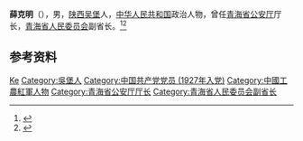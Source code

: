 '''薛克明'''（{{bd|1910年||1965年|4月28日}}），男，[[陕西|陕西]][[吴堡|吴堡]]人，[[中华人民共和国|中华人民共和国]]政治人物，曾任[[青海省公安厅|青海省公安厅]]厅长，[[青海省人民委员会|青海省人民委员会]]副省长。<ref>{{Cite book|title=中华人民共和国职官志|author=何虎生, 李耀东, 向常福主编|publisher=中国社会出版社|year=2003|isbn=9787800883934|location=北京|pages=}}</ref><ref>{{Cite web|title=忠诚保卫人民政权的钢铁战士薛克明|url=http://www.xinhuanet.com/politics/2019-08/09/c_1124856693.htm|accessdate=2020-09-09|work=新华网|archive-date=2020-08-05|archive-url=https://web.archive.org/web/20200805230103/http://www.xinhuanet.com/politics/2019-08/09/c_1124856693.htm|dead-url=no}}</ref>

== 参考资料 ==
{{reflist}}

{{中国人物小作品}}

{{Authority control}}
{{DEFAULTSORT:Xue薛}}
[[Category:薛姓|Ke]]
[[Category:吳堡人|Category:吳堡人]]
[[Category:中国共产党党员_(1927年入党)|Category:中国共产党党员 (1927年入党)]]
[[Category:中國工農紅軍人物|Category:中國工農紅軍人物]]
[[Category:青海省公安厅厅长|Category:青海省公安厅厅长]]
[[Category:青海省人民委员会副省长|Category:青海省人民委员会副省长]]